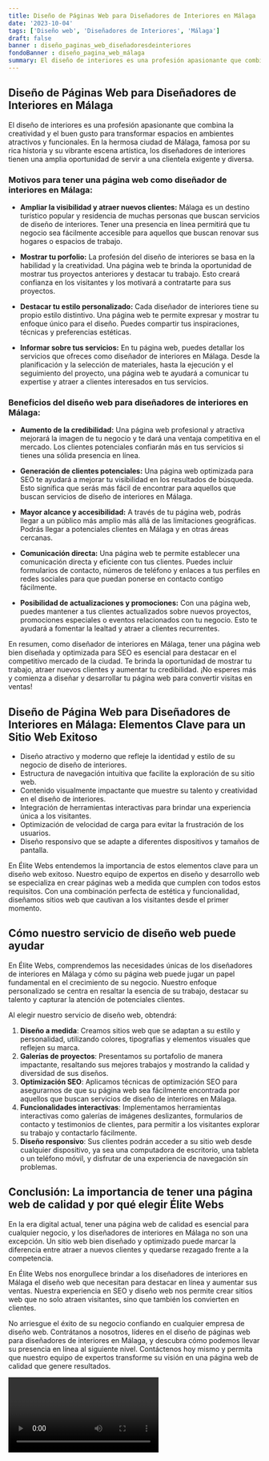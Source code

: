 ```yaml
---
title: Diseño de Páginas Web para Diseñadores de Interiores en Málaga
date: '2023-10-04'
tags: ['Diseño web', 'Diseñadores de Interiores', 'Málaga']
draft: false
banner : diseño_paginas_web_diseñadoresdeinteriores
fondoBanner : diseño_pagina_web_málaga
summary: El diseño de interiores es una profesión apasionante que combina la creatividad y el buen gusto para transformar espacios en ambientes atractivos y funcionales. En la hermosa ciudad de Málaga, famosa por su rica historia y su vibrante escena artística, los diseñadores de interiores tienen una amplia oportunidad de servir a una clientela exigente y diversa.
---
```


## Diseño de Páginas Web para Diseñadores de Interiores en Málaga

El diseño de interiores es una profesión apasionante que combina la creatividad y el buen gusto para transformar espacios en ambientes atractivos y funcionales. En la hermosa ciudad de Málaga, famosa por su rica historia y su vibrante escena artística, los diseñadores de interiores tienen una amplia oportunidad de servir a una clientela exigente y diversa.

### Motivos para tener una página web como diseñador de interiores en Málaga:

- **Ampliar la visibilidad y atraer nuevos clientes:** Málaga es un destino turístico popular y residencia de muchas personas que buscan servicios de diseño de interiores. Tener una presencia en línea permitirá que tu negocio sea fácilmente accesible para aquellos que buscan renovar sus hogares o espacios de trabajo.

- **Mostrar tu porfolio:** La profesión del diseño de interiores se basa en la habilidad y la creatividad. Una página web te brinda la oportunidad de mostrar tus proyectos anteriores y destacar tu trabajo. Esto creará confianza en los visitantes y los motivará a contratarte para sus proyectos.

- **Destacar tu estilo personalizado:** Cada diseñador de interiores tiene su propio estilo distintivo. Una página web te permite expresar y mostrar tu enfoque único para el diseño. Puedes compartir tus inspiraciones, técnicas y preferencias estéticas.

- **Informar sobre tus servicios:** En tu página web, puedes detallar los servicios que ofreces como diseñador de interiores en Málaga. Desde la planificación y la selección de materiales, hasta la ejecución y el seguimiento del proyecto, una página web te ayudará a comunicar tu expertise y atraer a clientes interesados en tus servicios.

### Beneficios del diseño web para diseñadores de interiores en Málaga:

- **Aumento de la credibilidad:** Una página web profesional y atractiva mejorará la imagen de tu negocio y te dará una ventaja competitiva en el mercado. Los clientes potenciales confiarán más en tus servicios si tienes una sólida presencia en línea.

- **Generación de clientes potenciales:** Una página web optimizada para SEO te ayudará a mejorar tu visibilidad en los resultados de búsqueda. Esto significa que serás más fácil de encontrar para aquellos que buscan servicios de diseño de interiores en Málaga.

- **Mayor alcance y accesibilidad:** A través de tu página web, podrás llegar a un público más amplio más allá de las limitaciones geográficas. Podrás llegar a potenciales clientes en Málaga y en otras áreas cercanas.

- **Comunicación directa:** Una página web te permite establecer una comunicación directa y eficiente con tus clientes. Puedes incluir formularios de contacto, números de teléfono y enlaces a tus perfiles en redes sociales para que puedan ponerse en contacto contigo fácilmente.

- **Posibilidad de actualizaciones y promociones:** Con una página web, puedes mantener a tus clientes actualizados sobre nuevos proyectos, promociones especiales o eventos relacionados con tu negocio. Esto te ayudará a fomentar la lealtad y atraer a clientes recurrentes.

En resumen, como diseñador de interiores en Málaga, tener una página web bien diseñada y optimizada para SEO es esencial para destacar en el competitivo mercado de la ciudad. Te brinda la oportunidad de mostrar tu trabajo, atraer nuevos clientes y aumentar tu credibilidad. ¡No esperes más y comienza a diseñar y desarrollar tu página web para convertir visitas en ventas!

<GifSeo />

<Cta />

## **Diseño de Página Web para Diseñadores de Interiores en Málaga: Elementos Clave para un Sitio Web Exitoso**

- Diseño atractivo y moderno que refleje la identidad y estilo de su negocio de diseño de interiores.
- Estructura de navegación intuitiva que facilite la exploración de su sitio web.
- Contenido visualmente impactante que muestre su talento y creatividad en el diseño de interiores.
- Integración de herramientas interactivas para brindar una experiencia única a los visitantes.
- Optimización de velocidad de carga para evitar la frustración de los usuarios.
- Diseño responsivo que se adapte a diferentes dispositivos y tamaños de pantalla.

En Élite Webs entendemos la importancia de estos elementos clave para un diseño web exitoso. Nuestro equipo de expertos en diseño y desarrollo web se especializa en crear páginas web a medida que cumplen con todos estos requisitos. Con una combinación perfecta de estética y funcionalidad, diseñamos sitios web que cautivan a los visitantes desde el primer momento.

## **Cómo nuestro servicio de diseño web puede ayudar**

En Élite Webs, comprendemos las necesidades únicas de los diseñadores de interiores en Málaga y cómo su página web puede jugar un papel fundamental en el crecimiento de su negocio. Nuestro enfoque personalizado se centra en resaltar la esencia de su trabajo, destacar su talento y capturar la atención de potenciales clientes.

Al elegir nuestro servicio de diseño web, obtendrá:

1. **Diseño a medida**: Creamos sitios web que se adaptan a su estilo y personalidad, utilizando colores, tipografías y elementos visuales que reflejen su marca.
2. **Galerías de proyectos**: Presentamos su portafolio de manera impactante, resaltando sus mejores trabajos y mostrando la calidad y diversidad de sus diseños.
3. **Optimización SEO**: Aplicamos técnicas de optimización SEO para asegurarnos de que su página web sea fácilmente encontrada por aquellos que buscan servicios de diseño de interiores en Málaga.
4. **Funcionalidades interactivas**: Implementamos herramientas interactivas como galerías de imágenes deslizantes, formularios de contacto y testimonios de clientes, para permitir a los visitantes explorar su trabajo y contactarlo fácilmente.
5. **Diseño responsivo**: Sus clientes podrán acceder a su sitio web desde cualquier dispositivo, ya sea una computadora de escritorio, una tableta o un teléfono móvil, y disfrutar de una experiencia de navegación sin problemas.

## **Conclusión: La importancia de tener una página web de calidad y por qué elegir Élite Webs**

En la era digital actual, tener una página web de calidad es esencial para cualquier negocio, y los diseñadores de interiores en Málaga no son una excepción. Un sitio web bien diseñado y optimizado puede marcar la diferencia entre atraer a nuevos clientes y quedarse rezagado frente a la competencia.

En Élite Webs nos enorgullece brindar a los diseñadores de interiores en Málaga el diseño web que necesitan para destacar en línea y aumentar sus ventas. Nuestra experiencia en SEO y diseño web nos permite crear sitios web que no solo atraen visitantes, sino que también los convierten en clientes.

No arriesgue el éxito de su negocio confiando en cualquier empresa de diseño web. Contrátanos a nosotros, líderes en el diseño de páginas web para diseñadores de interiores en Málaga, y descubra cómo podemos llevar su presencia en línea al siguiente nivel. Contáctenos hoy mismo y permita que nuestro equipo de expertos transforme su visión en una página web de calidad que genere resultados.

<Video />

<CtaBot job='Diseñadores de Interiores' city='Málaga'/>

<Gmaps query='Málaga+españa+maps' />
